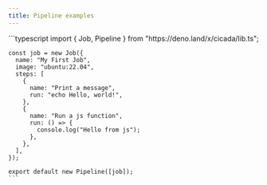 ```yaml
---
title: Pipeline examples
---
```


<AccordionGroup>
  <Accordion title="Basic example" defaultOpen>
    ```typescript
    import { Job, Pipeline } from "https://deno.land/x/cicada/lib.ts";

    const job = new Job({
      name: "My First Job",
      image: "ubuntu:22.04",
      steps: [
        {
          name: "Print a message",
          run: "echo Hello, world!",
        },
        {
          name: "Run a js function",
          run: () => {
            console.log("Hello from js");
          },
        },
      ],
    });

    export default new Pipeline([job]);
    ```
  </Accordion>


</AccordionGroup>
